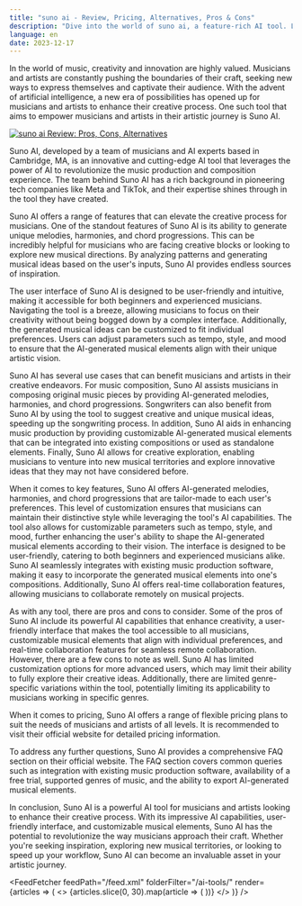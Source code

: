 ```yaml
---
title: "suno ai - Review, Pricing, Alternatives, Pros & Cons"
description: "Dive into the world of suno ai, a feature-rich AI tool. Learn about its features, pricing, and how it's making an impact. Don't miss out!"
language: en
date: 2023-12-17
---
```

        
In the world of music, creativity and innovation are highly valued. Musicians and artists are constantly pushing the boundaries of their craft, seeking new ways to express themselves and captivate their audience. With the advent of artificial intelligence, a new era of possibilities has opened up for musicians and artists to enhance their creative process. One such tool that aims to empower musicians and artists in their artistic journey is Suno AI.


<BlogHeader />


[![suno ai Review: Pros, Cons, Alternatives](/ai-tools/suno-ai.png)](https://www.suno.ai/)



Suno AI, developed by a team of musicians and AI experts based in Cambridge, MA, is an innovative and cutting-edge AI tool that leverages the power of AI to revolutionize the music production and composition experience. The team behind Suno AI has a rich background in pioneering tech companies like Meta and TikTok, and their expertise shines through in the tool they have created.

Suno AI offers a range of features that can elevate the creative process for musicians. One of the standout features of Suno AI is its ability to generate unique melodies, harmonies, and chord progressions. This can be incredibly helpful for musicians who are facing creative blocks or looking to explore new musical directions. By analyzing patterns and generating musical ideas based on the user's inputs, Suno AI provides endless sources of inspiration.

The user interface of Suno AI is designed to be user-friendly and intuitive, making it accessible for both beginners and experienced musicians. Navigating the tool is a breeze, allowing musicians to focus on their creativity without being bogged down by a complex interface. Additionally, the generated musical ideas can be customized to fit individual preferences. Users can adjust parameters such as tempo, style, and mood to ensure that the AI-generated musical elements align with their unique artistic vision.

Suno AI has several use cases that can benefit musicians and artists in their creative endeavors. For music composition, Suno AI assists musicians in composing original music pieces by providing AI-generated melodies, harmonies, and chord progressions. Songwriters can also benefit from Suno AI by using the tool to suggest creative and unique musical ideas, speeding up the songwriting process. In addition, Suno AI aids in enhancing music production by providing customizable AI-generated musical elements that can be integrated into existing compositions or used as standalone elements. Finally, Suno AI allows for creative exploration, enabling musicians to venture into new musical territories and explore innovative ideas that they may not have considered before.

When it comes to key features, Suno AI offers AI-generated melodies, harmonies, and chord progressions that are tailor-made to each user's preferences. This level of customization ensures that musicians can maintain their distinctive style while leveraging the tool's AI capabilities. The tool also allows for customizable parameters such as tempo, style, and mood, further enhancing the user's ability to shape the AI-generated musical elements according to their vision. The interface is designed to be user-friendly, catering to both beginners and experienced musicians alike. Suno AI seamlessly integrates with existing music production software, making it easy to incorporate the generated musical elements into one's compositions. Additionally, Suno AI offers real-time collaboration features, allowing musicians to collaborate remotely on musical projects.

As with any tool, there are pros and cons to consider. Some of the pros of Suno AI include its powerful AI capabilities that enhance creativity, a user-friendly interface that makes the tool accessible to all musicians, customizable musical elements that align with individual preferences, and real-time collaboration features for seamless remote collaboration. However, there are a few cons to note as well. Suno AI has limited customization options for more advanced users, which may limit their ability to fully explore their creative ideas. Additionally, there are limited genre-specific variations within the tool, potentially limiting its applicability to musicians working in specific genres.

When it comes to pricing, Suno AI offers a range of flexible pricing plans to suit the needs of musicians and artists of all levels. It is recommended to visit their official website for detailed pricing information.

To address any further questions, Suno AI provides a comprehensive FAQ section on their official website. The FAQ section covers common queries such as integration with existing music production software, availability of a free trial, supported genres of music, and the ability to export AI-generated musical elements.

In conclusion, Suno AI is a powerful AI tool for musicians and artists looking to enhance their creative process. With its impressive AI capabilities, user-friendly interface, and customizable musical elements, Suno AI has the potential to revolutionize the way musicians approach their craft. Whether you're seeking inspiration, exploring new musical territories, or looking to speed up your workflow, Suno AI can become an invaluable asset in your artistic journey.


<AdComponent />


<FeedFetcher feedPath="/feed.xml" folderFilter="/ai-tools/" render={articles => (
    <>
        <Cards>
            {articles.slice(0, 30).map(article => (
                <Card key={article.link} title={article.title} href={article.link} />
            ))}
        </Cards>
    </>
)} />

